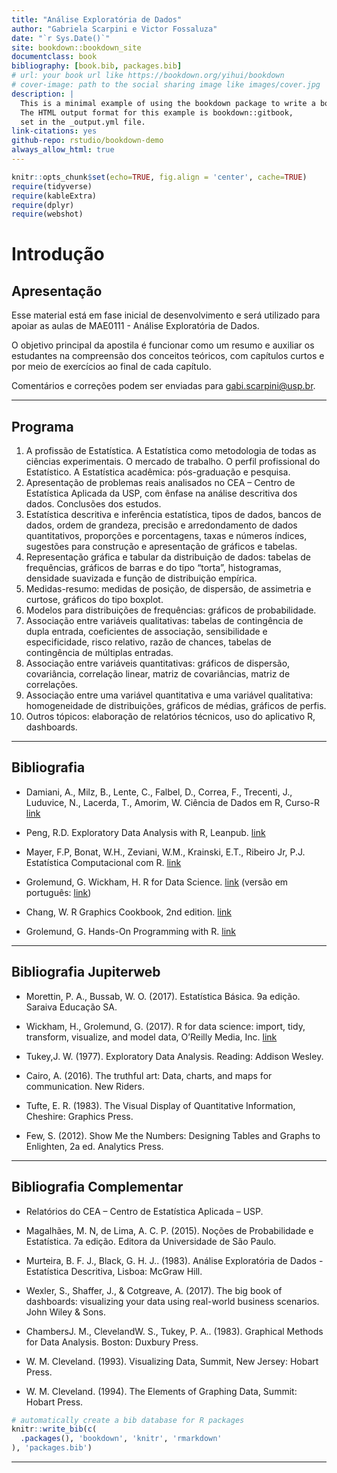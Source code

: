 ```yaml
--- 
title: "Análise Exploratória de Dados"
author: "Gabriela Scarpini e Victor Fossaluza"
date: "`r Sys.Date()`"
site: bookdown::bookdown_site
documentclass: book
bibliography: [book.bib, packages.bib]
# url: your book url like https://bookdown.org/yihui/bookdown
# cover-image: path to the social sharing image like images/cover.jpg
description: |
  This is a minimal example of using the bookdown package to write a book.
  The HTML output format for this example is bookdown::gitbook,
  set in the _output.yml file.
link-citations: yes
github-repo: rstudio/bookdown-demo
always_allow_html: true
---
```


```r
knitr::opts_chunk$set(echo=TRUE, fig.align = 'center', cache=TRUE)
require(tidyverse)
require(kableExtra)
require(dplyr)
require(webshot)
```


# Introdução {#intro}

## Apresentação

Esse material está em fase inicial de desenvolvimento e será utilizado para apoiar as aulas de MAE0111 - Análise Exploratória de Dados. 

O objetivo principal da apostila é funcionar como um resumo e auxiliar os estudantes na compreensão dos conceitos teóricos, com capítulos curtos e por meio de exercícios ao final de cada capítulo.

Comentários e correções podem ser enviadas para [gabi.scarpini@usp.br](gabi.scarpini@usp.br).

---

## Programa

1. A profissão de Estatística. A Estatística como metodologia de todas as ciências experimentais. O mercado de trabalho. O perfil profissional do Estatístico. A Estatística acadêmica: pós-graduação e pesquisa.
2. Apresentação de problemas reais analisados no CEA – Centro de Estatística Aplicada da USP, com ênfase na análise descritiva dos dados. Conclusões dos estudos.
3. Estatística descritiva e inferência estatística, tipos de dados, bancos de dados, ordem de grandeza, precisão e arredondamento de dados quantitativos, proporções e porcentagens, taxas e números índices, sugestões para construção e apresentação de gráficos e tabelas.
4. Representação gráfica e tabular da distribuição de dados: tabelas de frequências, gráficos de barras e do tipo “torta”, histogramas, densidade suavizada e função de distribuição empírica.
5. Medidas-resumo: medidas de posição, de dispersão, de assimetria e curtose, gráficos do tipo boxplot.
6. Modelos para distribuições de frequências: gráficos de probabilidade.
7. Associação entre variáveis qualitativas: tabelas de contingência de dupla entrada, coeficientes de associação, sensibilidade e especificidade, risco relativo, razão de chances, tabelas de contingência de múltiplas entradas.
8. Associação entre variáveis quantitativas: gráficos de dispersão, covariância, correlação linear, matriz de covariâncias, matriz de correlações.
9. Associação entre uma variável quantitativa e uma variável qualitativa: homogeneidade de distribuições, gráficos de médias, gráficos de perfis.
10. Outros tópicos: elaboração de relatórios técnicos, uso do aplicativo R, dashboards.

---

## Bibliografia

- Damiani, A., Milz, B., Lente, C., Falbel, D., Correa, F., Trecenti, J., Luduvice, N., Lacerda, T., Amorim, W. Ciência de Dados em R, Curso-R [link](https://livro.curso-r.com/)

- Peng, R.D. Exploratory Data Analysis with R, Leanpub. [link](https://bookdown.org/rdpeng/exdata/)

- Mayer, F.P, Bonat, W.H., Zeviani, W.M., Krainski, E.T., Ribeiro Jr, P.J. Estatística Computacional com R. [link](http://cursos.leg.ufpr.br/ecr/index.html)

- Grolemund, G. Wickham, H. R for Data Science. [link](https://r4ds.hadley.nz/) (versão em português: [link](https://pt.r4ds.hadley.nz/))

- Chang, W. R Graphics Cookbook, 2nd edition. [link](Chang, W. R Graphics Cookbook, 2nd edition.)

- Grolemund, G. Hands-On Programming with R. [link](https://jjallaire.github.io/hopr/)

---

## Bibliografia Jupiterweb

- Morettin, P. A., Bussab, W. O. (2017). Estatística Básica. 9a edição. Saraiva Educação SA.

- Wickham, H., Grolemund, G. (2017). R for data science: import, tidy, transform, visualize, and model data, O’Reilly Media, Inc. [link](https://r4ds.hadley.nz/)

- Tukey,J. W. (1977). Exploratory Data Analysis. Reading: Addison Wesley.

- Cairo, A. (2016). The truthful art: Data, charts, and maps for communication. New Riders.

- Tufte, E. R. (1983). The Visual Display of Quantitative Information, Cheshire: Graphics Press.

- Few, S. (2012). Show Me the Numbers: Designing Tables and Graphs to Enlighten, 2a ed. Analytics Press.

---

## Bibliografia Complementar

- Relatórios do CEA – Centro de Estatística Aplicada – USP.

- Magalhães, M. N, de Lima, A. C. P. (2015). Noções de Probabilidade e Estatística. 7a edição. Editora da Universidade de São Paulo.

- Murteira, B. F. J., Black, G. H. J.. (1983). Análise Exploratória de Dados - Estatística Descritiva, Lisboa: McGraw Hill.

- Wexler, S., Shaffer, J., & Cotgreave, A. (2017). The big book of dashboards: visualizing your data using real-world business scenarios. John Wiley & Sons.

- ChambersJ. M., ClevelandW. S., Tukey, P. A.. (1983). Graphical Methods for Data Analysis. Boston: Duxbury Press.

- W. M. Cleveland. (1993). Visualizing Data, Summit, New Jersey: Hobart Press.

- W. M. Cleveland. (1994). The Elements of Graphing Data, Summit: Hobart Press.

```r
# automatically create a bib database for R packages
knitr::write_bib(c(
  .packages(), 'bookdown', 'knitr', 'rmarkdown'
), 'packages.bib')
```

---


